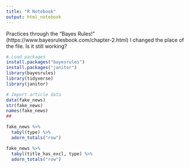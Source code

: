 ```yaml
---
title: "R Notebook"
output: html_notebook
---
```


Practices through the "Bayes Rules!"
(https://www.bayesrulesbook.com/chapter-2.html)
I changed the place of the file. Is it still working?


```r
# Load packages
install.packages("bayesrules")
install.packages("janitor")
library(bayesrules)
library(tidyverse)
library(janitor)

# Import article data
data(fake_news)
str(fake_news)
names(fake_news)
##

fake_news %>%
  tabyl(type) %>%
  adorn_totals("row")

fake_news %>%
  tabyl(title_has_excl, type) %>%
  adorn_totals("row")



```


